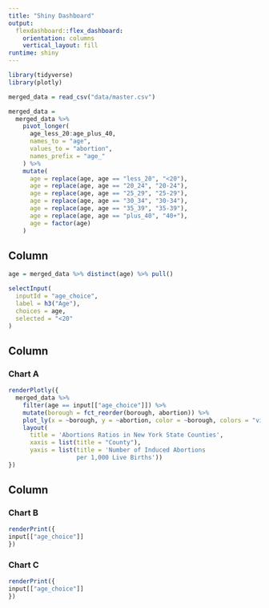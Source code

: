 ```yaml
---
title: "Shiny Dashboard"
output: 
  flexdashboard::flex_dashboard:
    orientation: columns
    vertical_layout: fill
runtime: shiny
---
```


```r
library(tidyverse)
library(plotly)
```


```r
merged_data = read_csv("data/master.csv")

merged_data = 
  merged_data %>% 
    pivot_longer(
      age_less_20:age_plus_40,
      names_to = "age", 
      values_to = "abortion",
      names_prefix = "age_"
    ) %>% 
    mutate(
      age = replace(age, age == "less_20", "<20"),
      age = replace(age, age == "20_24", "20-24"),
      age = replace(age, age == "25_29", "25-29"),
      age = replace(age, age == "30_34", "30-34"),
      age = replace(age, age == "35_39", "35-39"),
      age = replace(age, age == "plus_40", "40+"),
      age = factor(age)
    )
```


Column {.sidebar}
-----------------------------------------------------------------------

```r
age = merged_data %>% distinct(age) %>% pull()

selectInput(
  inputId = "age_choice",
  label = h3("Age"),
  choices = age,
  selected = "<20"
)

```

Column {data-width=650}
-----------------------------------------------------------------------

### Chart A

```r

renderPlotly({
  merged_data %>% 
    filter(age == input[["age_choice"]]) %>% 
    mutate(borough = fct_reorder(borough, abortion)) %>% 
    plot_ly(x = ~borough, y = ~abortion, color = ~borough, colors = "viridis", type = "bar") %>% 
    layout(
      title = 'Abortions Ratios in New York State Counties', 
      xaxis = list(title = "County"),
      yaxis = list(title = 'Number of Induced Abortions 
                   per 1,000 Live Births'))
}) 
```

Column {data-width=350}
-----------------------------------------------------------------------

### Chart B

```r
renderPrint({
input[["age_choice"]]
})
```

### Chart C

```r
renderPrint({
input[["age_choice"]]
})
```

